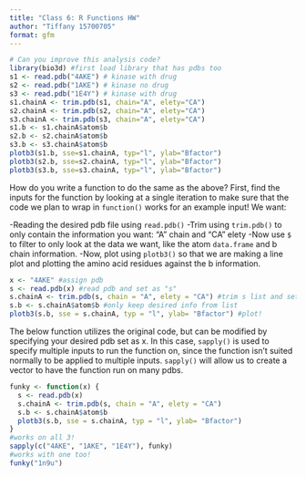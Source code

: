 ```yaml
---
title: "Class 6: R Functions HW"
author: "Tiffany 15700705"
format: gfm
---
```


```r
# Can you improve this analysis code?
library(bio3d) #first load library that has pdbs too
s1 <- read.pdb("4AKE") # kinase with drug
s2 <- read.pdb("1AKE") # kinase no drug
s3 <- read.pdb("1E4Y") # kinase with drug
s1.chainA <- trim.pdb(s1, chain="A", elety="CA")
s2.chainA <- trim.pdb(s2, chain="A", elety="CA")
s3.chainA <- trim.pdb(s3, chain="A", elety="CA")
s1.b <- s1.chainA$atom$b
s2.b <- s2.chainA$atom$b
s3.b <- s3.chainA$atom$b
plotb3(s1.b, sse=s1.chainA, typ="l", ylab="Bfactor")
plotb3(s2.b, sse=s2.chainA, typ="l", ylab="Bfactor")
plotb3(s3.b, sse=s3.chainA, typ="l", ylab="Bfactor")
```

How do you write a function to do the same as the above? First, find the inputs for the function by looking at a single iteration to make sure that the code we plan to wrap in `function()` works for an example input!
We want: 

-Reading the desired pdb file using `read.pdb()`
-Trim using `trim.pdb()` to only contain the information you want: "A" chain and "CA" elety
-Now use `$` to filter to only look at the data we want, like the atom `data.frame` and b chain information.
-Now, plot using `plotb3()` so that we are making a line plot and plotting the amino acid residues against the b information.

```r
x <- "4AKE" #assign pdb
s <- read.pdb(x) #read pdb and set as "s"
s.chainA <- trim.pdb(s, chain = "A", elety = "CA") #trim s list and set as s.chainA
s.b <- s.chainA$atom$b #only keep desired info from list
plotb3(s.b, sse = s.chainA, typ = "l", ylab= "Bfactor") #plot!
```
The below function utilizes the original code, but can be modified by specifying your desired pdb set as x. In this case, `sapply()` is used to specify multiple inputs to run the function on, since the function isn't suited normally to be applied to multiple inputs. `sapply()` will allow us to create a vector to have the function run on many pdbs.

```r
funky <- function(x) {
  s <- read.pdb(x)
  s.chainA <- trim.pdb(s, chain = "A", elety = "CA")
  s.b <- s.chainA$atom$b
  plotb3(s.b, sse = s.chainA, typ = "l", ylab= "Bfactor")
}
#works on all 3!
sapply(c("4AKE", "1AKE", "1E4Y"), funky)
#works with one too!
funky("1n9u")
```

